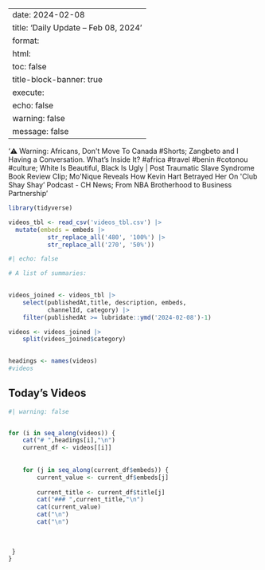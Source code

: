 
---
date: 2024-02-08
title: 'Daily Update – Feb 08, 2024'
format: 
    html:
      toc: false
title-block-banner: true
execute:
    echo: false
    warning: false
    message: false
---
'⚠️ Warning: Africans, Don&#39;t Move To Canada #Shorts; Zangbeto and I Having a Conversation. What’s Inside It? #africa #travel #benin #cotonou #culture; White Is Beautiful, Black Is Ugly | Post Traumatic Slave Syndrome Book Review Clip; Mo&#39;Nique Reveals How Kevin Hart Betrayed Her On &#39;Club Shay Shay&#39; Podcast - CH News; From NBA Brotherhood to Business Partnership'

```r

library(tidyverse)

videos_tbl <- read_csv('videos_tbl.csv') |> 
  mutate(embeds = embeds |> 
           str_replace_all('480', '100%') |> 
           str_replace_all('270', '50%'))

```

```r
#| echo: false

# A list of summaries:

 
videos_joined <- videos_tbl |> 
    select(publishedAt,title, description, embeds, 
           channelId, category) |> 
    filter(publishedAt >= lubridate::ymd('2024-02-08')-1)

videos <- videos_joined |>  
    split(videos_joined$category) 
    

headings <- names(videos)
#videos
```

## Today's Videos

::: panel-tabset
```r
#| warning: false


for (i in seq_along(videos)) {
    cat("# ",headings[i],"\n")
    current_df <- videos[[i]]
  
    
    for (j in seq_along(current_df$embeds)) {
        current_value <- current_df$embeds[j]
        
        current_title <- current_df$title[j]
        cat("### ",current_title,"\n")
        cat(current_value)
        cat("\n")
        cat("\n") 
         
         
         
 }
}
```
:::
